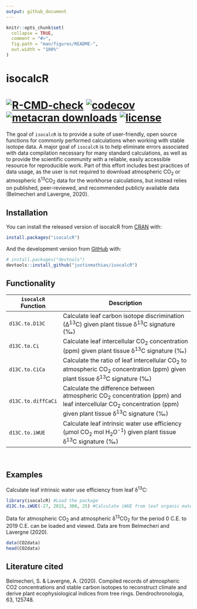 ```yaml
---
output: github_document
---
```


<!-- README.md is generated from README.Rmd. Please edit that file -->

```r
knitr::opts_chunk$set(
  collapse = TRUE,
  comment = "#>",
  fig.path = "man/figures/README-",
  out.width = "100%"
)
```

# isocalcR

<!-- badges: start -->
#   [![R-CMD-check](https://github.com/justinmathias/isocalcR/workflows/R-CMD-check/badge.svg)](https://github.com/justinmathias/isocalcR/actions) [![codecov](https://codecov.io/gh/justinmathias/isocalcR/branch/main/graph/badge.svg?token=W72B141APE)](https://codecov.io/gh/justinmathias/isocalcR) [![metacran downloads](https://cranlogs.r-pkg.org/badges/isocalcR)](https://cran.r-project.org/package=isocalcR) [![license](https://img.shields.io/badge/license-GPL--3-blue.svg)](https://www.gnu.org/licenses/gpl-3.0.en.html)
<!-- badges: end -->


The goal of `isocalcR` is to provide a suite of user-friendly, open source functions for commonly performed calculations when working with stable isotope data. A major goal of `isocalcR` is to help eliminate errors associated with data compilation necessary for many standard calculations, as well as to provide the scientific community with a reliable, easily accessible resource for reproducible work. Part of this effort includes best practices of data usage, as the user is not required to download atmospheric CO~2~ or atmospheric δ^13^CO~2~ data for the workhorse calculations, but instead relies on published, peer-reviewed, and recommended publicly available data (Belmecheri and Lavergne, 2020).

## Installation

You can install the released version of isocalcR from [CRAN](https://CRAN.R-project.org) with:

``` r
install.packages("isocalcR")
```

And the development version from [GitHub](https://github.com/) with:

``` r
# install.packages("devtools")
devtools::install_github("justinmathias/isocalcR")
```

## Functionality

|`isocalcR` Function  | Description                                                                                                    |
|-------------------- |----------------------------------------------------------------------------------------------------------------|
|`d13C.to.D13C`       | Calculate leaf carbon isotope discrimination (∆^13^C) given plant tissue δ^13^C signature (‰)                     |
|`d13C.to.Ci`         | Calculate leaf intercellular CO~2~ concentration (ppm) given plant tissue δ^13^C signature (‰)                      |
|`d13C.to.CiCa`       | Calculate the ratio of leaf intercellular CO~2~ to atmospheric CO~2~ concentration (ppm) given plant tissue δ^13^C signature (‰)  |
|`d13C.to.diffCaCi`   | Calculate the difference between atmospheric CO~2~ concentration (ppm) and leaf intercellular CO~2~ concentration (ppm) given plant tissue δ^13^C signature (‰)  |
|`d13C.to.iWUE`       | Calculate leaf intrinsic water use efficiency (µmol CO~2~ mol H~2~O^-1^) given plant tissue δ^13^C signature (‰)  |



<br>

## Examples

Calculate leaf intrinsic water use efficiency from leaf δ^13^C:

```r
library(isocalcR) #Load the package
d13C.to.iWUE(-27, 2015, 300, 25) #Calculate iWUE from leaf organic material with a δ13C signature of -27 ‰ for the year 2015, 300 meters above sea level at 25°C.
```

Data for atmospheric CO~2~ and atmospheric δ^13^CO~2~ for the period 0 C.E. to 2019 C.E. can be loaded and viewed.  Data are from Belmecheri and Lavergne (2020).

```r
data(CO2data)
head(CO2data)
```

## Literature cited
Belmecheri, S. & Lavergne, A. (2020). Compiled records of atmospheric CO2 concentrations and stable carbon isotopes to reconstruct climate and derive plant ecophysiological indices from tree rings. Dendrochronologia, 63, 125748.
